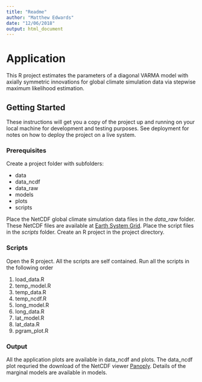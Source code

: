 ```yaml
---
title: "Readme"
author: "Matthew Edwards"
date: "12/06/2018"
output: html_document
---
```

# Application

This R project estimates the parameters of a diagonal VARMA model with axially symmetric innovations for global climate simulation data via stepwise maximum likelihood estimation.

## Getting Started

These instructions will get you a copy of the project up and running on your local machine for development and testing purposes. See deployment for notes on how to deploy the project on a live system.

### Prerequisites

Create a project folder with subfolders: 

- data
- data_ncdf
- data_raw
- models
- plots
- scripts

Place the NetCDF global climate simulation data files in the *data_raw* folder. These NetCDF files are available at [Earth System Grid](https://www.earthsystemgrid.org/dataset/ucar.cgd.ccsm4.CESM_CAM5_BGC_LE.atm.proc.monthly_ave.TREFHT.html). Place the script files in the *scripts* folder. Create an R project in the project directory. 

### Scripts

Open the R project. All the scripts are self contained. Run all the scripts in the following order

1. load_data.R
2. temp_model.R
3. temp_data.R
4. temp_ncdf.R
5. long_model.R
6. long_data.R
7. lat_model.R
8. lat_data.R
9. pgram_plot.R 

### Output

All the application plots are available in data_ncdf and plots. The data_ncdf plot requried the download of the NetCDF viewer [Panoply](https://www.giss.nasa.gov/tools/panoply/download/). Details of the marginal models are available in models.
